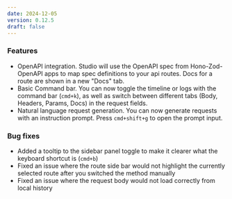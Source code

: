 ```yaml
---
date: 2024-12-05
version: 0.12.5
draft: false
---
```


### Features
* OpenAPI integration. Studio will use the OpenAPI spec from Hono-Zod-OpenAPI apps to map spec definitions to your api routes. Docs for a route are shown in a new "Docs" tab.
* Basic Command bar. You can now toggle the timeline or logs with the command bar (`cmd+k`), as well as switch between different tabs (Body, Headers, Params, Docs) in the request fields.
* Natural language request generation. You can now generate requests with an instruction prompt. Press `cmd+shift+g` to open the prompt input.

### Bug fixes
* Added a tooltip to the sidebar panel toggle to make it clearer what the keyboard shortcut is (`cmd+b`)
* Fixed an issue where the route side bar would not highlight the currently selected route after you switched the method manually
* Fixed an issue where the request body would not load correctly from local history
